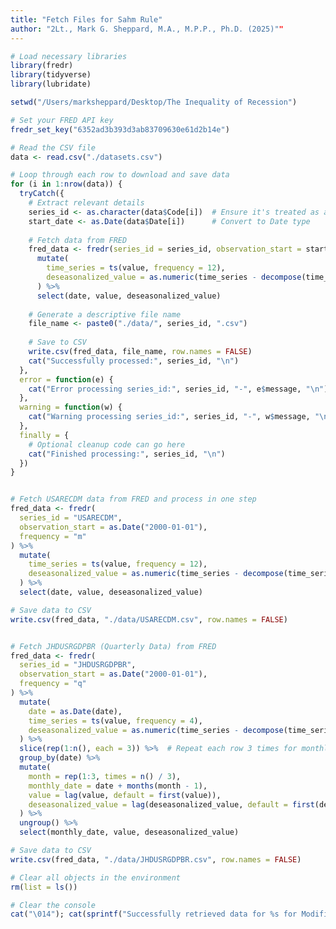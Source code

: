 ```yaml
---
title: "Fetch Files for Sahm Rule"
author: "2Lt., Mark G. Sheppard, M.A., M.P.P., Ph.D. (2025)""
---
```


```r
# Load necessary libraries
library(fredr)
library(tidyverse)
library(lubridate)

setwd("/Users/marksheppard/Desktop/The Inequality of Recession")

# Set your FRED API key
fredr_set_key("6352ad3b393d3ab83709630e61d2b14e")

# Read the CSV file
data <- read.csv("./datasets.csv")

# Loop through each row to download and save data
for (i in 1:nrow(data)) {
  tryCatch({
    # Extract relevant details
    series_id <- as.character(data$Code[i])  # Ensure it's treated as a character
    start_date <- as.Date(data$Date[i])      # Convert to Date type
    
    # Fetch data from FRED
    fred_data <- fredr(series_id = series_id, observation_start = start_date) %>% 
      mutate(
        time_series = ts(value, frequency = 12),
        deseasonalized_value = as.numeric(time_series - decompose(time_series)$seasonal)
      ) %>%
      select(date, value, deseasonalized_value)
    
    # Generate a descriptive file name
    file_name <- paste0("./data/", series_id, ".csv")
    
    # Save to CSV
    write.csv(fred_data, file_name, row.names = FALSE)
    cat("Successfully processed:", series_id, "\n")
  },
  error = function(e) {
    cat("Error processing series_id:", series_id, "-", e$message, "\n")
  },
  warning = function(w) {
    cat("Warning processing series_id:", series_id, "-", w$message, "\n")
  },
  finally = {
    # Optional cleanup code can go here
    cat("Finished processing:", series_id, "\n")
  })
}


# Fetch USARECDM data from FRED and process in one step
fred_data <- fredr(
  series_id = "USARECDM",
  observation_start = as.Date("2000-01-01"),
  frequency = "m"
) %>%
  mutate(
    time_series = ts(value, frequency = 12),
    deseasonalized_value = as.numeric(time_series - decompose(time_series)$seasonal)
  ) %>%
  select(date, value, deseasonalized_value)

# Save data to CSV
write.csv(fred_data, "./data/USARECDM.csv", row.names = FALSE)


# Fetch JHDUSRGDPBR (Quarterly Data) from FRED
fred_data <- fredr(
  series_id = "JHDUSRGDPBR",
  observation_start = as.Date("2000-01-01"),
  frequency = "q"
) %>%
  mutate(
    date = as.Date(date),
    time_series = ts(value, frequency = 4),
    deseasonalized_value = as.numeric(time_series - decompose(time_series)$seasonal)
  ) %>%
  slice(rep(1:n(), each = 3)) %>%  # Repeat each row 3 times for monthly data
  group_by(date) %>%
  mutate(
    month = rep(1:3, times = n() / 3),
    monthly_date = date + months(month - 1),
    value = lag(value, default = first(value)),
    deseasonalized_value = lag(deseasonalized_value, default = first(deseasonalized_value))
  ) %>%
  ungroup() %>%
  select(monthly_date, value, deseasonalized_value)

# Save data to CSV
write.csv(fred_data, "./data/JHDUSRGDPBR.csv", row.names = FALSE)

# Clear all objects in the environment
rm(list = ls())

# Clear the console
cat("\014"); cat(sprintf("Successfully retrieved data for %s for Modified Sahm Rule", format(Sys.Date(), "%B %Y")))
```
